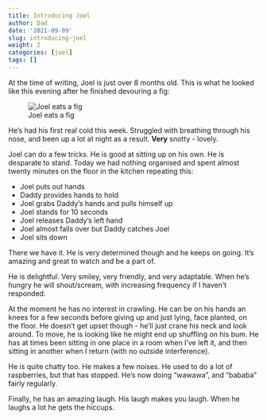 ```yaml
---
title: Introducing Joel
author: Dad
date: '2021-09-09'
slug: introducing-joel
weight: 2
categories: [joel]
tags: []
---
```


At the time of writing, Joel is just over 8 months old. This is what he looked like this evening after he finished devouring a fig:

![Joel eats a fig](images/fig_mouth.jpg)

He's had his first real cold this week. Struggled with breathing through his nose, and been up a lot at night as a result. **Very** snotty - lovely.

Joel can do a few tricks. He is good at sitting up on his own. He is desparate to stand. Today we had nothing organised and spent almost twenty minutes on the floor in the kitchen repeating this:

* Joel puts out hands
* Daddy provides hands to hold
* Joel grabs Daddy's hands and pulls himself up
* Joel stands for 10 seconds
* Joel releases Daddy's left hand
* Joel almost falls over but Daddy catches Joel
* Joel sits down

There we have it. He is very determined though and he keeps on going. It's amazing and great to watch and be a part of.

He is delightful. Very smiley, very friendly, and very adaptable. When he's hungry he will shout/scream, with increasing frequency if I haven't responded. 

At the moment he has no interest in crawling. He can be on his hands an knees for a few seconds before giving up and just lying, face planted, on the floor. He doesn't get upset though - he'll just crane his neck and look around. To move, he is looking like he might end up shuffling on his bum. He has at times been sitting in one place in a room when I've left it, and then sitting in another when I return (with no outside interference). 

He is quite chatty too. He makes a few noises. He used to do a lot of raspberries, but that has stopped. He's now doing "wawawa", and "bababa" fairly regularly. 

Finally, he has an amazing laugh. His laugh makes you laugh. When he laughs a lot he gets the hiccups.